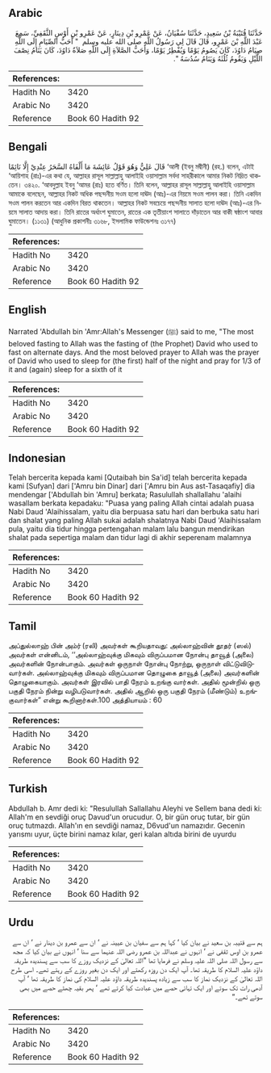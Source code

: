 ## Arabic

<div dir="rtl" lang="ar" style={{fontSize:'larger',backgroundColor:'#f8f9fa',padding:20}}>حَدَّثَنَا قُتَيْبَةُ بْنُ سَعِيدٍ، حَدَّثَنَا سُفْيَانُ، عَنْ عَمْرِو بْنِ دِينَارٍ، عَنْ عَمْرِو بْنِ أَوْسٍ الثَّقَفِيِّ، سَمِعَ عَبْدَ اللَّهِ بْنَ عَمْرٍو، قَالَ قَالَ لِي رَسُولُ اللَّهِ صلى الله عليه وسلم ‏ "‏ أَحَبُّ الصِّيَامِ إِلَى اللَّهِ صِيَامُ دَاوُدَ، كَانَ يَصُومُ يَوْمًا وَيُفْطِرُ يَوْمًا، وَأَحَبُّ الصَّلاَةِ إِلَى اللَّهِ صَلاَةُ دَاوُدَ، كَانَ يَنَامُ نِصْفَ اللَّيْلِ وَيَقُومُ ثُلُثَهُ وَيَنَامُ سُدُسَهُ ‏"‏‏.‏</div><div style={{backgroundColor:'#f8f9fa',padding:20, marginBottom: 10}}><table>
        <thead>
          <tr>
            <th>References:</th>
            <th></th>
          </tr>
        </thead>
        <tbody><tr><td>Hadith No</td><td>3420</td></tr><tr><td>Arabic No</td><td>3420</td></tr><tr><td>Reference</td><td>Book 60 Hadith 92</td></tr></tbody></table></div>

## Bengali

<div dir="ltr" lang="bn" style={{fontSize:'larger',backgroundColor:'#f8f9fa',padding:20}}>قَالَ عَلِيٌّ وَهُوَ قَوْلُ عَائِشَةَ مَا أَلْفَاهُ السَّحَرُ عِنْدِيْ إِلَّا نَائِمًا ‘আলী (ইবনু মদ্বীনী) (রহ.) বলেন, এটাই ‘আয়িশাহ (রাঃ)-এর কথা যে, আল্লাহর রাসূল সাল্লাল্লাহু আলাইহি ওয়াসাল্লাম সর্বদা সাহরীকালে আমার নিকট নিদ্রিত থাকতেন। ৩৪২০. ‘আবদুল্লাহ ইবনু ‘আমর (রাঃ) হতে বর্ণিত। তিনি বলেন, আল্লাহর রাসূল সাল্লাল্লাহু আলাইহি ওয়াসাল্লাম আমাকে বলেছেন, আল্লাহর নিকট অধিক পছন্দনীয় সওম হলো দাঊদ (আঃ)-এর নিয়মে সওম পালন করা। তিনি একদিন সওম পালন করতেন আর একদিন বিরত থাকতেন। আল্লাহর নিকট সবচেয়ে পছন্দনীয় সালাত হলো দাঊদ (আঃ)-এর নিয়মে সালাত আদায় করা। তিনি রাতের অর্ধাংশ ঘুমাতেন, রাতের এক তৃতীয়াংশ সালাতে দাঁড়াতেন আর বাকী ষষ্ঠাংশ আবার ঘুমাতেন। (১১৩১) (আধুনিক প্রকাশনীঃ ৩১৬৮, ইসলামিক ফাউন্ডেশনঃ ৩১৭৭)</div><div style={{backgroundColor:'#f8f9fa',padding:20, marginBottom: 10}}><table>
        <thead>
          <tr>
            <th>References:</th>
            <th></th>
          </tr>
        </thead>
        <tbody><tr><td>Hadith No</td><td>3420</td></tr><tr><td>Arabic No</td><td>3420</td></tr><tr><td>Reference</td><td>Book 60 Hadith 92</td></tr></tbody></table></div>

## English

<div dir="ltr" lang="en" style={{fontSize:'larger',backgroundColor:'#f8f9fa',padding:20}}>Narrated 'Abdullah bin 'Amr:Allah's Messenger (ﷺ) said to me, "The most beloved fasting to Allah was the fasting of (the Prophet) David who used to fast on alternate days. And the most beloved prayer to Allah was the prayer of David who used to sleep for (the first) half of the night and pray for 1/3 of it and (again) sleep for a sixth of it</div><div style={{backgroundColor:'#f8f9fa',padding:20, marginBottom: 10}}><table>
        <thead>
          <tr>
            <th>References:</th>
            <th></th>
          </tr>
        </thead>
        <tbody><tr><td>Hadith No</td><td>3420</td></tr><tr><td>Arabic No</td><td>3420</td></tr><tr><td>Reference</td><td>Book 60 Hadith 92</td></tr></tbody></table></div>

## Indonesian

<div dir="ltr" lang="id" style={{fontSize:'larger',backgroundColor:'#f8f9fa',padding:20}}>Telah bercerita kepada kami [Qutaibah bin Sa'id] telah bercerita kepada kami [Sufyan] dari ['Amru bin Dinar] dari ['Amru bin Aus ast-Tasaqafiy] dia mendengar ['Abdullah bin 'Amru] berkata; Rasulullah shallallahu 'alaihi wasallam berkata kepadaku: "Puasa yang paling Allah cintai adalah puasa Nabi Daud 'Alaihissalam, yaitu dia berpuasa satu hari dan berbuka satu hari dan shalat yang paling Allah sukai adalah shalatnya Nabi Daud 'Alaihissalam pula, yaitu dia tidur hingga pertengahan malam lalu bangun mendirikan shalat pada sepertiga malam dan tidur lagi di akhir seperenam malamnya</div><div style={{backgroundColor:'#f8f9fa',padding:20, marginBottom: 10}}><table>
        <thead>
          <tr>
            <th>References:</th>
            <th></th>
          </tr>
        </thead>
        <tbody><tr><td>Hadith No</td><td>3420</td></tr><tr><td>Arabic No</td><td>3420</td></tr><tr><td>Reference</td><td>Book 60 Hadith 92</td></tr></tbody></table></div>

## Tamil

<div dir="ltr" lang="ta" style={{fontSize:'larger',backgroundColor:'#f8f9fa',padding:20}}>அப்துல்லாஹ் பின் அம்ர் (ரலி) அவர்கள் கூறியதாவது: அல்லாஹ்வின் தூதர் (ஸல்) அவர்கள் என்னிடம், ‘‘அல்லாஹ்வுக்கு மிகவும் விருப்பமான நோன்பு தாவூத் (அலை) அவர்களின் நோன்பாகும். அவர்கள் ஒருநாள் நோன்பு நோற்று, ஒருநாள் விட்டுவிடுவார்கள். அல்லாஹ்வுக்கு மிகவும் விருப்பமான தொழுகை தாவூத் (அலை) அவர்களின் தொழுகையாகும். அவர்கள் இரவில் பாதி நேரம் உறங்கு வார்கள். அதில் மூன்றில் ஒரு பகுதி நேரம் நின்று வழிபடுவார்கள். அதில் ஆறில் ஒரு பகுதி நேரம் (மீண்டும்) உறங்குவார்கள்” என்று கூறினார்கள்.100 அத்தியாயம் : 60</div><div style={{backgroundColor:'#f8f9fa',padding:20, marginBottom: 10}}><table>
        <thead>
          <tr>
            <th>References:</th>
            <th></th>
          </tr>
        </thead>
        <tbody><tr><td>Hadith No</td><td>3420</td></tr><tr><td>Arabic No</td><td>3420</td></tr><tr><td>Reference</td><td>Book 60 Hadith 92</td></tr></tbody></table></div>

## Turkish

<div dir="ltr" lang="tr" style={{fontSize:'larger',backgroundColor:'#f8f9fa',padding:20}}>Abdullah b. Amr dedi ki: "Resulullah Sallallahu Aleyhi ve Sellem bana dedi ki: Allah'm en sevdiği oruç Davud'un orucudur. O, bir gün oruç tutar, bir gün oruç tutmazdı. Allah'ın en sevdiği namaz, D6vud'un namazıdır. Gecenin yarısmı uyur, üçte birini namaz kılar, geri kalan altıda birini de uyurdu</div><div style={{backgroundColor:'#f8f9fa',padding:20, marginBottom: 10}}><table>
        <thead>
          <tr>
            <th>References:</th>
            <th></th>
          </tr>
        </thead>
        <tbody><tr><td>Hadith No</td><td>3420</td></tr><tr><td>Arabic No</td><td>3420</td></tr><tr><td>Reference</td><td>Book 60 Hadith 92</td></tr></tbody></table></div>

## Urdu

<div dir="rtl" lang="ur" style={{fontSize:'larger',backgroundColor:'#f8f9fa',padding:20}}>ہم سے قتیبہ بن سعید نے بیان کیا ‘ کہا ہم سے سفیان بن عیینہ نے ‘ ان سے عمرو بن دینار نے ‘ ان سے عمرو بن اوس ثقفی نے ‘ انہوں نے عبداللہ بن عمرو رضی اللہ عنہما سے سنا ‘ انہوں نے بیان کیا کہ مجھ سے رسول اللہ صلی اللہ علیہ وسلم نے فرمایا تھا ”اللہ تعالیٰ کے نزدیک روزے کا سب سے پسندیدہ طریقہ داؤد علیہ السلام کا طریقہ تھا۔ آپ ایک دن روزہ رکھتے اور ایک دن بغیر روزے کے رہتے تھے۔ اسی طرح اللہ تعالیٰ کے نزدیک نماز کا سب سے زیادہ پسندیدہ طریقہ داؤد علیہ السلام کی نماز کا طریقہ تھا ‘ آپ آدھی رات تک سوتے اور ایک تہائی حصے میں عبادت کیا کرتے تھے ‘ پھر بقیہ چھٹے حصے میں بھی سوتے تھے۔“</div><div style={{backgroundColor:'#f8f9fa',padding:20, marginBottom: 10}}><table>
        <thead>
          <tr>
            <th>References:</th>
            <th></th>
          </tr>
        </thead>
        <tbody><tr><td>Hadith No</td><td>3420</td></tr><tr><td>Arabic No</td><td>3420</td></tr><tr><td>Reference</td><td>Book 60 Hadith 92</td></tr></tbody></table></div>